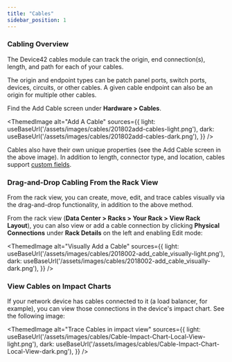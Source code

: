 ```yaml
---
title: "Cables"
sidebar_position: 1
---
```



### Cabling Overview

The Device42 cables module can track the origin, end connection(s), length, and path for each of your cables.

The origin and endpoint types can be patch panel ports, switch ports, devices, circuits, or other cables. A given cable endpoint can also be an origin for multiple other cables.

Find the Add Cable screen under **Hardware > Cables**.

<ThemedImage
  alt="Add A Cable"
  sources={{
    light: useBaseUrl('/assets/images/cables/201802add-cables-light.png'),
    dark: useBaseUrl('/assets/images/cables/201802add-cables-dark.png'),
  }}
/>

Cables also have their own unique properties (see the Add Cable screen in the above image). In addition to length, connector type, and location, cables support [custom fields](../../administration/custom-key-value-pairs-explained.mdx).

### Drag-and-Drop Cabling From the Rack View

From the rack view, you can create, move, edit, and trace cables visually via the drag-and-drop functionality, in addition to the above method.

From the rack view (**Data Center > Racks > Your Rack > View Rack Layout**), you can also view or add a cable connection by clicking **Physical Connections** under **Rack Details** on the left and enabling Edit mode:

<ThemedImage
  alt="Visually Add a Cable"
  sources={{
    light: useBaseUrl('/assets/images/cables/2018002-add_cable_visually-light.png'),
    dark: useBaseUrl('/assets/images/cables/2018002-add_cable_visually-dark.png'),
  }}
/>

### View Cables on Impact Charts

If your network device has cables connected to it (a load balancer, for example), you can view those connections in the device's impact chart. See the following image:

<ThemedImage
  alt="Trace Cables in impact view"
  sources={{
    light: useBaseUrl('/assets/images/cables/Cable-Impact-Chart-Local-View-light.png'),
    dark: useBaseUrl('/assets/images/cables/Cable-Impact-Chart-Local-View-dark.png'),
  }}
/>
